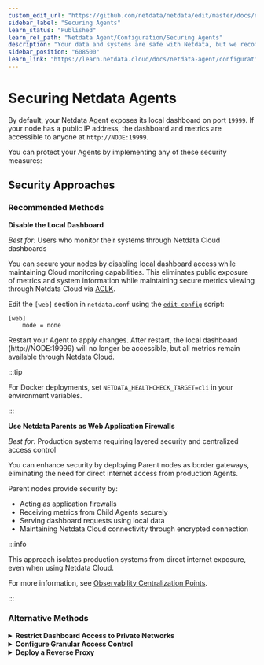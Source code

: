 ```yaml
---
custom_edit_url: "https://github.com/netdata/netdata/edit/master/docs/netdata-agent/securing-netdata-agents.md"
sidebar_label: "Securing Agents"
learn_status: "Published"
learn_rel_path: "Netdata Agent/Configuration/Securing Agents"
description: "Your data and systems are safe with Netdata, but we recommend a few easy ways to improve the security of your infrastructure."
sidebar_position: "608500"
learn_link: "https://learn.netdata.cloud/docs/netdata-agent/configuration/securing-agents/securing-agents"
---
```


# Securing Netdata Agents

By default, your Netdata Agent exposes its local dashboard on port `19999`. If your node has a public IP address, the dashboard and metrics are accessible to anyone at `http://NODE:19999`.

You can protect your Agents by implementing any of these security measures:

## Security Approaches

### Recommended Methods

**Disable the Local Dashboard**

*Best for:* Users who monitor their systems through Netdata Cloud dashboards

You can secure your nodes by disabling local dashboard access while maintaining Cloud monitoring capabilities. This eliminates public exposure of metrics and system information while maintaining secure metrics viewing through Netdata Cloud via [ACLK](/docs/netdata-cloud/agent-cloud-link-aclk).

Edit the `[web]` section in `netdata.conf` using the [`edit-config`](/docs/netdata-agent/configuration#edit-configuration-files) script:

```text
[web]
    mode = none
```

Restart your Agent to apply changes. After restart, the local dashboard (http://NODE:19999) will no longer be accessible, but all metrics remain available through Netdata Cloud.

:::tip

For Docker deployments, set `NETDATA_HEALTHCHECK_TARGET=cli` in your environment variables.

:::

**Use Netdata Parents as Web Application Firewalls**

*Best for:* Production systems requiring layered security and centralized access control

You can enhance security by deploying Parent nodes as border gateways, eliminating the need for direct internet access from production Agents.

Parent nodes provide security by:

- Acting as application firewalls
- Receiving metrics from Child Agents securely
- Serving dashboard requests using local data
- Maintaining Netdata Cloud connectivity through encrypted connection

:::info

This approach isolates production systems from direct internet exposure, even when using Netdata Cloud.

For more information, see [Observability Centralization Points](/docs/observability-centralization-points/README.md).

:::

### Alternative Methods

<details>
<summary><strong>Restrict Dashboard Access to Private Networks</strong></summary>

**Best for:** Organizations with private management networks

You can enhance security by binding the Agent to your organization's private management network interface. This limits dashboard access to your administrative LAN only.

**Configuration:**

Edit the `[web]` section in `netdata.conf` using the [`edit-config`](/docs/netdata-agent/configuration#edit-configuration-files) script:

```text
[web]
    bind to = 10.1.1.1:19999 localhost:19999
```

The Agent supports binding to multiple IPs and ports. When using hostnames, all resolved IPs will be used (for example, `localhost` typically resolves to both `127.0.0.1` and `::1`).

**Cloud Environment Setup:**

For cloud environments without private LAN capabilities or multi-cloud deployments, you can create a virtual management network using mesh VPN tools like `tincd` or `gvpe`. These tools enable secure, private communication between servers while allowing administration stations to access management functions across your cloud infrastructure.

For `gvpe` specifically, we maintain a [deployment tool](https://github.com/netdata/netdata-demo-site/tree/master/gvpe) that includes pre-compiled binaries for Linux and FreeBSD, macOS compilation script, and configuration templates. We use this tool to manage our Netdata demo sites across multiple hosting providers.

</details>

<details>
<summary><strong>Configure Granular Access Control</strong></summary>

**Best for:** Specific IP address or hostname-based access requirements

You can restrict access to your local dashboard while maintaining Netdata Cloud connectivity by using [access lists](/docs/netdata-agent/configuration/securing-agents/web-server-reference#access-lists).

**Basic Access Control:**

Edit the `[web]` section in `netdata.conf` using the [`edit-config`](/docs/netdata-agent/configuration#edit-configuration-files) script.

Use the `allow connections from` setting to permit specific IP addresses or hostnames:

```text
[web]
    # Allow only localhost connections
    allow connections from = localhost

    # Allow only from management LAN running on `10.X.X.X`
    allow connections from = 10.*

    # Allow connections only from a specific FQDN/hostname
    allow connections from = example*
```

The default setting `localhost *` allows both localhost and all external connections. You can customize this using Netdata's [simple patterns](/docs/developer-and-contributor-corner/libnetdata/simple-patterns).

**Advanced Feature-Specific Controls:**

While `allow connections from` globally controls access to all Netdata services, you can set specific permissions for individual features:

```text
[web]
    allow connections from = localhost *
    allow dashboard from = localhost *
    allow badges from = *
    allow streaming from = *
    allow netdata.conf from = localhost fd* 10.* 192.168.* 172.16.* 172.17.* 172.18.* 172.19.* 172.20.* 172.21.* 172.22.* 172.23.* 172.24.* 172.25.* 172.26.* 172.27.* 172.28.* 172.29.* 172.30.* 172.31.*
    allow management from = localhost
```

**Additional Security Options:**

- Review detailed access list options in the [Web Server documentation](/docs/netdata-agent/configuration/securing-agents/web-server-reference#access-lists)
- Consider [enabling SSL](/docs/netdata-agent/configuration/securing-agents/web-server-reference#examples) to encrypt local dashboard traffic (Netdata Cloud connections are always TLS-encrypted)

</details>

<details>
<summary><strong>Deploy a Reverse Proxy</strong></summary>

**Best for:** Multi-agent environments requiring unified authentication and SSL termination

You can secure multiple Agents using a single authenticating web server as a reverse proxy. This provides:

- Unified access through URLs like `http://{HOST}/netdata/{NETDATA_HOSTNAME}/`
- Single sign-on across all Agents
- Optional TLS encryption

**Supported Web Servers:**

We provide detailed configuration guides for popular web servers:

- [nginx](/docs/netdata-agent/configuration/securing-agents/running-the-agent-behind-a-reverse-proxy/nginx)
- [HAProxy](/docs/netdata-agent/configuration/securing-agents/running-the-agent-behind-a-reverse-proxy/haproxy)
- [Apache](/docs/netdata-agent/configuration/securing-agents/running-the-agent-behind-a-reverse-proxy/apache)
- [Lighttpd](/docs/netdata-agent/configuration/securing-agents/running-the-agent-behind-a-reverse-proxy/lighttpd-v1.4.x)
- [Caddy](/docs/netdata-agent/configuration/securing-agents/running-the-agent-behind-a-reverse-proxy/caddy)
- [H2O](/docs/netdata-agent/configuration/securing-agents/running-the-agent-behind-a-reverse-proxy/h2o)

</details>
